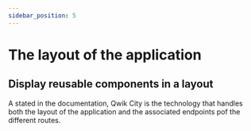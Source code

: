 ```yaml
---
sidebar_position: 5
---
```


# The layout of the application

## Display reusable components in a layout

A stated in the documentation, Qwik City is the technology that handles both the layout of the application and the associated endpoints pof the different routes.